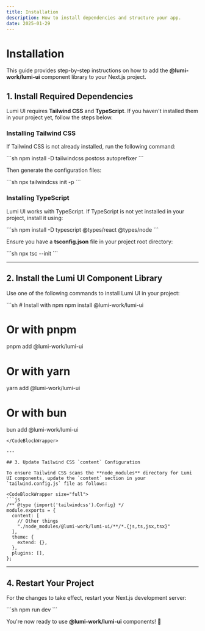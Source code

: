 ```yaml
---
title: Installation
description: How to install dependencies and structure your app.
date: 2025-01-29
---
```


# Installation

This guide provides step-by-step instructions on how to add the **@lumi-work/lumi-ui** component library to your Next.js project.

## 1. Install Required Dependencies

Lumi UI requires **Tailwind CSS** and **TypeScript**. If you haven't installed them in your project yet, follow the steps below.

### **Installing Tailwind CSS**

If Tailwind CSS is not already installed, run the following command:

<CodeBlockWrapper size="full">
```sh
npm install -D tailwindcss postcss autoprefixer
```
</CodeBlockWrapper>

Then generate the configuration files:

<CodeBlockWrapper size="full">
```sh
npx tailwindcss init -p
```
</CodeBlockWrapper>

### **Installing TypeScript**

Lumi UI works with TypeScript. If TypeScript is not yet installed in your project, install it using:

<CodeBlockWrapper size="full">
```sh
npm install -D typescript @types/react @types/node
```
</CodeBlockWrapper>

Ensure you have a **tsconfig.json** file in your project root directory:

<CodeBlockWrapper size="full">
```sh
npx tsc --init
```
</CodeBlockWrapper>

---

## 2. Install the Lumi UI Component Library

Use one of the following commands to install Lumi UI in your project:

<CodeBlockWrapper size="full">
```sh
# Install with npm
npm install @lumi-work/lumi-ui

# Or with pnpm
pnpm add @lumi-work/lumi-ui

# Or with yarn
yarn add @lumi-work/lumi-ui

# Or with bun
bun add @lumi-work/lumi-ui
```
</CodeBlockWrapper>

---

## 3. Update Tailwind CSS `content` Configuration

To ensure Tailwind CSS scans the **node_modules** directory for Lumi UI components, update the `content` section in your `tailwind.config.js` file as follows:

<CodeBlockWrapper size="full">
```js
/** @type {import('tailwindcss').Config} */
module.exports = {
  content: [
    // Other things
    "./node_modules/@lumi-work/lumi-ui/**/*.{js,ts,jsx,tsx}"
  ],
  theme: {
    extend: {},
  },
  plugins: [],
};
```
</CodeBlockWrapper>

---

## 4. Restart Your Project

For the changes to take effect, restart your Next.js development server:

<CodeBlockWrapper size="full">
```sh
npm run dev
```
</CodeBlockWrapper>

You're now ready to use **@lumi-work/lumi-ui** components! 🎉